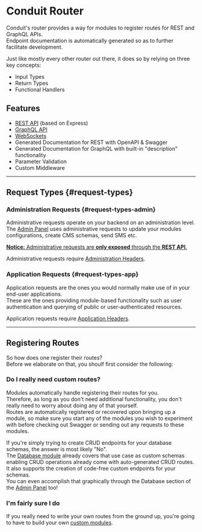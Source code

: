 # Conduit Router

Conduit's router provides a way for modules to register routes for REST and GraphQL APIs.<br />
Endpoint documentation is automatically generated so as to further facilitate development.

Just like mostly every other router out there, it does so by relying on three key concepts:

- Input Types
- Return Types
- Functional Handlers

## Features

- [REST API](rest) (based on Express)
- [GraphQL API](graphql)
- [WebSockets](sockets)
- Generated Documentation for REST with OpenAPI & Swagger
- Generated Documentation for GraphQL with built-in "description" functionality
- Parameter Validation
- Custom Middleware

-------------------------------------------------

## Request Types {#request-types}

### Administration Requests {#request-types-admin}

Administrative requests operate on your backend on an administration level.<br />
The [Admin Panel](../get-started/admin-panel) uses administrative requests to update your modules configurations, create CMS schemas, send SMS etc.

<ins><strong>Notice:</strong> Administrative requests are <strong>only exposed</strong> through the <strong>REST API</strong>.</ins>

Administrative requests require [Administration Headers](headers#headers-admin).

### Application Requests {#request-types-app}

Application requests are the ones you would normally make use of in your end-user applications.<br />
These are the ones providing module-based functionality such as user authentication and querying of public or user-authenticated resources.

Application requests require [Application Headers](headers#headers-app).

-------------------------------------------------

## Registering Routes

So how does one register their routes?<br />
Before we elaborate on that, you shoulf first consider the following:

### Do I really need custom routes?

Modules automatically handle registering their routes for you.<br />
Therefore, as long as you don't need additional functionality, you don't really need to worry about doing any of that yourself.<br />
Routes are automatically registered or recovered upon bringing up a module, 
so make sure you start any of the modules you wish to experiment with before checking out Swagger or sending out any requests to these modules.

If you're simply trying to create CRUD endpoints for your database schemas, the answer is most likely "No".<br />
The [Database module](../modules/database) already covers that use case as custom schemas enabling CRUD operations already come with auto-generated CRUD routes.<br />
It also supports the creation of code-free custom endpoints for your schemas.<br />
You can even accomplish that graphically through the Database section of the [Admin Panel](../get-started/admin-panel) too!

### I'm fairly sure I do

If you really need to write your own routes from the ground up, you're going to have to build your own [custom modules](../modules#custom-modules).
